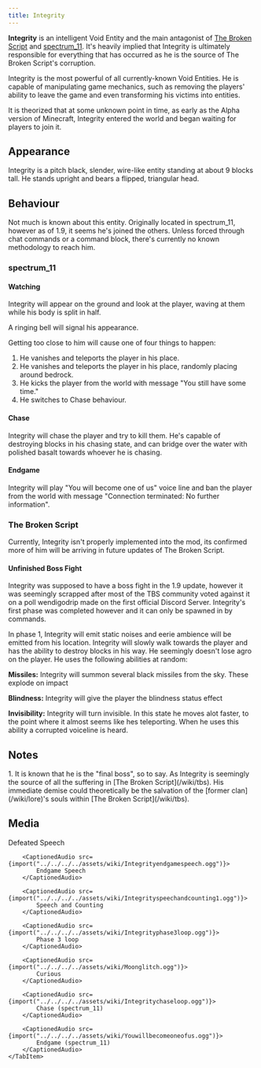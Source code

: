 ```yaml
---
title: Integrity
---
```



**Integrity** is an intelligent Void Entity and the main antagonist of
[The Broken Script](/wiki/tbs) and
[spectrum_11](/wiki/spectrum-11). It's heavily implied that
Integrity is ultimately responsible for everything that has occurred as
he is the source of The Broken Script's corruption.

Integrity is the most powerful of all currently-known Void Entities. He
is capable of manipulating game mechanics, such as removing the players'
ability to leave the game and even transforming his victims into
entities.

It is theorized that at some unknown point in time, as early as the
Alpha version of Minecraft, Integrity entered the world and began
waiting for players to join it.

## Appearance

Integrity is a pitch black, slender, wire-like entity standing at about
9 blocks tall. He stands upright and bears a flipped, triangular head.

## Behaviour

Not much is known about this entity. Originally located in spectrum_11,
however as of 1.9, it seems he's joined the others. Unless forced
through chat commands or a command block, there's currently no known
methodology to reach him.

### spectrum_11

#### Watching

Integrity will appear on the ground and look at the player, waving at
them while his body is split in half.

A ringing bell will signal his appearance.

Getting too close to him will cause one of four things to happen:

1.  He vanishes and teleports the player in his place.
2.  He vanishes and teleports the player in his place, randomly placing
    around bedrock.
3.  He kicks the player from the world with message "You still have some
    time."
4.  He switches to Chase behaviour.

#### Chase

Integrity will chase the player and try to kill them. He's capable of
destroying blocks in his chasing state, and can bridge over the water
with polished basalt towards whoever he is chasing.

#### Endgame

Integrity will play "You will become one of us" voice line and ban the
player from the world with message "Connection terminated: No further
information".

### The Broken Script

Currently, Integrity isn't properly implemented into the mod, its
confirmed more of him will be arriving in future updates of The Broken
Script.

#### Unfinished Boss Fight

Integrity was supposed to have a boss fight in the 1.9 update, however
it was seemingly scrapped after most of the TBS community voted against
it on a poll wendigodrip made on the first official Discord Server.
Integrity's first phase was completed however and it can only be spawned
in by commands.

In phase 1, Integrity will emit static noises and eerie ambience will be
emitted from his location. Integrity will slowly walk towards the player
and has the ability to destroy blocks in his way. He seemingly doesn't
lose agro on the player. He uses the following abilities at random:

**Missiles:** Integrity will summon several black missiles from the sky.
These explode on impact

**Blindness:** Integrity will give the player the blindness status
effect

**Invisibility:** Integrity will turn invisible. In this state he moves
alot faster, to the point where it almost seems like hes teleporting.
When he uses this ability a corrupted voiceline is heard.

## Notes

<Steps>
    1. It is known that he is the "final boss", so to say. As Integrity is
    seemingly the source of all the suffering in [The Broken Script](/wiki/tbs).
    His immediate demise could theoretically be the salvation of the [former
    clan](/wiki/lore)'s souls within [The Broken Script](/wiki/tbs).
</Steps>

## Media

<Tabs>
    <TabItem label="Sounds">
        <CaptionedAudio src={import("../../../../assets/wiki/Integritydefeated.ogg")}>
            Defeated Speech
        </CaptionedAudio>

        <CaptionedAudio src={import("../../../../assets/wiki/Integrityendgamespeech.ogg")}>
            Endgame Speech
        </CaptionedAudio>

        <CaptionedAudio src={import("../../../../assets/wiki/Integrityspeechandcounting1.ogg")}>
            Speech and Counting
        </CaptionedAudio>

        <CaptionedAudio src={import("../../../../assets/wiki/Integrityphase3loop.ogg")}>
            Phase 3 loop
        </CaptionedAudio>

        <CaptionedAudio src={import("../../../../assets/wiki/Moonglitch.ogg")}>
            Curious
        </CaptionedAudio>

        <CaptionedAudio src={import("../../../../assets/wiki/Integritychaseloop.ogg")}>
            Chase (spectrum_11)
        </CaptionedAudio>

        <CaptionedAudio src={import("../../../../assets/wiki/Youwillbecomeoneofus.ogg")}>
            Endgame (spectrum_11)
        </CaptionedAudio>
    </TabItem>

</Tabs>
